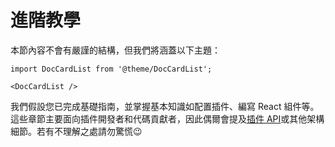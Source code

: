 # 進階教學

本節內容不會有嚴謹的結構，但我們將涵蓋以下主題：

```mdx-code-block
import DocCardList from '@theme/DocCardList';

<DocCardList />
```

我們假設您已完成基礎指南，並掌握基本知識如配置插件、編寫 React 組件等。這些章節主要面向插件開發者和代碼貢獻者，因此偶爾會提及[插件 API](../api/plugin-methods/README.mdx)或其他架構細節。若有不理解之處請勿驚慌😉